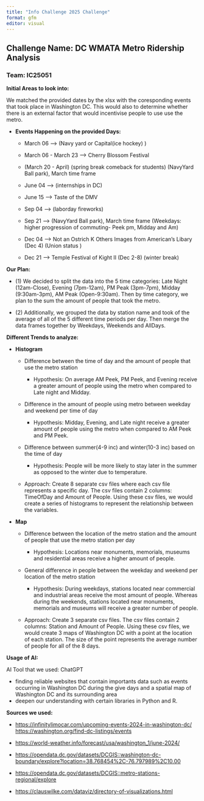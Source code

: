 ```yaml
---
title: "Info Challenge 2025 Challenge"
format: gfm
editor: visual
---
```


## **Challenge Name:** DC WMATA Metro Ridership Analysis

### Team: **IC25051**

**Initial Areas to look into:**

We matched the provided dates by the xlsx with the coresponding events that took place in Washington DC. This would also to determine whether there is an external factor that would incentivise people to use use the metro.

-   **Events Happening on the provided Days:**

    -   March 06 --\> (Navy yard or Capital(ice hockey) )

    -   March 06 - March 23 --\> Cherry Blossom Festival

    -   (March 20 - April) (spring break comeback for students) (NavyYard Ball park), March time frame

    -   June 04 --\> (internships in DC)

    -   June 15 --\> Taste of the DMV

    -   Sep 04 --\> (laborday fireworks)

    -   Sep 21 --\> (NavyYard Ball park), March time frame (Weekdays: higher progression of commuting- Peek pm, Midday and Am)

    -   Dec 04 --\> Not an Ostrich K Others Images from American's Libary (Dec 4) (Union status )

    -   Dec 21 --\> Temple Festival of Kight II (Dec 2-8) (winter break)

**Our Plan:**

-   \(1\) We decided to split the data into the 5 time categories: Late Night (12am-Close), Evening (7pm-12am), PM Peak (3pm-7pm), Midday (9:30am-3pm), AM Peak (Open-9:30am). Then by time category, we plan to the sum the amount of people that took the metro.

-   \(2\) Additionally, we grouped the data by station name and took of the average of all of the 5 different time periods per day. Then merge the data frames together by Weekdays, Weekends and AllDays.

**Different Trends to analyze:**

-   **Histogram**

    -   Difference between the time of day and the amount of people that use the metro station

        -   Hypothesis: On average AM Peek, PM Peek, and Evening receive a greater amount of people using the metro when compared to Late night and Midday.

    -   Difference in the amount of people using metro between weekday and weekend per time of day

        -   Hypothesis: Midday, Evening, and Late night receive a greater amount of people using the metro when compared to AM Peek and PM Peek.

    -   Difference between summer(4-9 inc) and winter(10-3 inc) based on the time of day

        -   Hypothesis: People will be more likely to stay later in the summer as opposed to the winter due to temperature.

    -   Approach: Create 8 separate csv files where each csv file represents a specific day. The csv files contain 2 columns: TimeOfDay and Amount of People. Using these csv files, we would create a series of histograms to represent the relationship between the variables.

<!-- -->

-   **Map**

    -   Difference between the location of the metro station and the amount of people that use the metro station per day

        -   Hypothesis: Locations near monuments, memorials, museums and residential areas receive a higher amount of people.

    -   General difference in people between the weekday and weekend per location of the metro station

        -   Hypothesis: During weekdays, stations located near commercial and industrial areas receive the most amount of people. Whereas during the weekends, stations located near monuments, memorials and museums will receive a greater number of people.

    -   Approach: Create 3 separate csv files. The csv files contain 2 columns: Station and Amount of People. Using these csv files, we would create 3 maps of Washington DC with a point at the location of each station. The size of the point represents the average number of people for all of the 8 days.

**Usage of AI:**

AI Tool that we used: ChatGPT

-   finding reliable websites that contain importants data such as events occurring in Washington DC during the give days and a spatial map of Washington DC and its surrounding area
-   deepen our understanding with certain libraries in Python and R.

**Sources we used:**

-   <https://infinitylimocar.com/upcoming-events-2024-in-washington-dc/> <https://washington.org/find-dc-listings/events>

-   <https://world-weather.info/forecast/usa/washington_1/june-2024/>

-   <https://opendata.dc.gov/datasets/DCGIS::washington-dc-boundary/explore?location=38.768454%2C-76.797989%2C10.00>

-   <https://opendata.dc.gov/datasets/DCGIS::metro-stations-regional/explore>

-   <https://clauswilke.com/dataviz/directory-of-visualizations.html>
